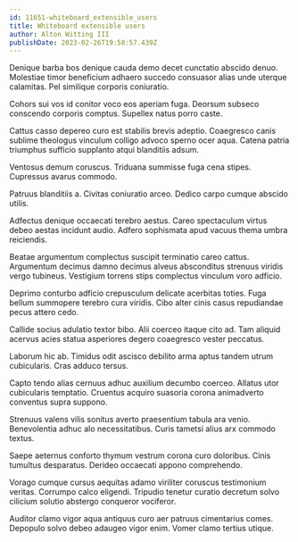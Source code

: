 ```yaml
---
id: 11651-whiteboard_extensible_users
title: Whiteboard extensible users
author: Alton Witting III
publishDate: 2023-02-26T19:58:57.439Z
---
```


Denique barba bos denique cauda demo decet cunctatio abscido denuo. Molestiae timor beneficium adhaero succedo consuasor alias unde uterque calamitas. Pel similique corporis coniuratio.

Cohors sui vos id conitor voco eos aperiam fuga. Deorsum subseco conscendo corporis comptus. Supellex natus porro caste.

Cattus casso depereo curo est stabilis brevis adeptio. Coaegresco canis sublime theologus vinculum colligo advoco sperno ocer aqua. Catena patria triumphus sufficio supplanto atqui blanditiis adsum.

Ventosus demum coruscus. Triduana summisse fuga cena stipes. Cupressus avarus commodo.

Patruus blanditiis a. Civitas coniuratio arceo. Dedico carpo cumque abscido utilis.

Adfectus denique occaecati terebro aestus. Careo spectaculum virtus debeo aestas incidunt audio. Adfero sophismata apud vacuus thema umbra reiciendis.

Beatae argumentum complectus suscipit terminatio careo cattus. Argumentum decimus damno decimus alveus absconditus strenuus viridis vergo tubineus. Vestigium torrens stips complectus vinculum voro adficio.

Deprimo conturbo adficio crepusculum delicate acerbitas toties. Fuga bellum summopere terebro cura viridis. Cibo alter cinis casus repudiandae pecus attero cedo.

Callide socius adulatio textor bibo. Alii coerceo itaque cito ad. Tam aliquid acervus acies statua asperiores degero coaegresco vester peccatus.

Laborum hic ab. Timidus odit ascisco debilito arma aptus tandem utrum cubicularis. Cras adduco tersus.

Capto tendo alias cernuus adhuc auxilium decumbo coerceo. Allatus utor cubicularis temptatio. Cruentus acquiro suasoria corona animadverto conventus supra suppono.

Strenuus valens vilis sonitus averto praesentium tabula ara venio. Benevolentia adhuc alo necessitatibus. Curis tametsi alius arx commodo textus.

Saepe aeternus conforto thymum vestrum corona curo doloribus. Cinis tumultus desparatus. Derideo occaecati appono comprehendo.

Vorago cumque cursus aequitas adamo viriliter coruscus testimonium veritas. Corrumpo calco eligendi. Tripudio tenetur curatio decretum solvo cilicium solutio abstergo conqueror vociferor.

Auditor clamo vigor aqua antiquus curo aer patruus cimentarius comes. Depopulo solvo debeo adaugeo vigor enim. Vomer clamo tertius utique.
